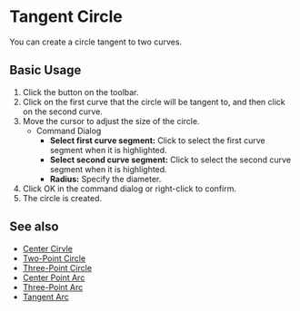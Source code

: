
# Tangent Circle 

<Reference shortcut="" command="Tangent Circle" button="Toolbar" />

You can create a circle tangent to two curves.

## Basic Usage

1. Click the <ButtonIcon type="button-tangent-circle" /> button on the toolbar.
2. Click on the first curve that the circle will be tangent to, and then click on the second curve.
3. Move the cursor to adjust the size of the circle.
    - <Kst>Command Dialog</Kst>
        - **Select first curve segment:** Click to select the first curve segment when it is highlighted.
        - **Select second curve segment:** Click to select the second curve segment when it is highlighted.
        - **Radius:** Specify the diameter.
4. Click OK in the command dialog or right-click to confirm.
5. The circle is created.

<VideoPlayer fileName="tangent-circle"/>

## See also
- [Center Cirvle](./center-circle)
- [Two-Point Circle](./two-point-circle)
- [Three-Point Circle](./three-point-circle)
- [Center Point Arc](./center-point-arc)
- [Three-Point Arc](./three-point-arc)
- [Tangent Arc](./tangent-arc)